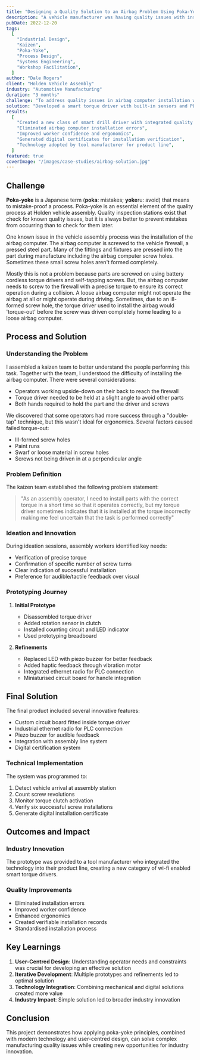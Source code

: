 ```yaml
---
title: "Designing a Quality Solution to an Airbag Problem Using Poka-Yoke"
description: "A vehicle manufacturer was having quality issues with installing airbags. This problem led to the development of a whole new class of smart drill driver."
pubDate: 2022-12-20
tags:
  [
    "Industrial Design",
    "Kaizen",
    "Poka-Yoke",
    "Process Design",
    "Systems Engineering",
    "Workshop Facilitation",
  ]
author: "Dale Rogers"
client: "Holden Vehicle Assembly"
industry: "Automotive Manufacturing"
duration: "3 months"
challenge: "To address quality issues in airbag computer installation where improperly formed screw holes were causing torque driver failures and potentially compromising airbag safety."
solution: "Developed a smart torque driver with built-in sensors and PLC integration to ensure proper installation through revolution counting and torque monitoring."
results:
  [
    "Created a new class of smart drill driver with integrated quality control",
    "Eliminated airbag computer installation errors",
    "Improved worker confidence and ergonomics",
    "Generated digital certificates for installation verification",
    "Technology adopted by tool manufacturer for product line",
  ]
featured: true
coverImage: "/images/case-studies/airbag-solution.jpg"
---
```


## Challenge

**Poka-yoke** is a Japanese term (**poka**: mistakes; **yoke**ru: avoid) that means to mistake-proof a process. Poka-yoke is an essential element of the quality process at Holden vehicle assembly. Quality inspection stations exist that check for known quality issues, but it is always better to prevent mistakes from occurring than to check for them later.

One known issue in the vehicle assembly process was the installation of the airbag computer. The airbag computer is screwed to the vehicle firewall, a pressed steel part. Many of the fittings and fixtures are pressed into the part during manufacture including the airbag computer screw holes. Sometimes these small screw holes aren't formed completely.

Mostly this is not a problem because parts are screwed on using battery cordless torque drivers and self-tapping screws. But, the airbag computer needs to screw to the firewall with a precise torque to ensure its correct operation during a collision. A loose airbag computer might not operate the airbag at all or might operate during driving. Sometimes, due to an ill-formed screw hole, the torque driver used to install the airbag would 'torque-out' before the screw was driven completely home leading to a loose airbag computer.

## Process and Solution

### Understanding the Problem

I assembled a kaizen team to better understand the people performing this task. Together with the team, I understood the difficulty of installing the airbag computer. There were several considerations:

- Operators working upside-down on their back to reach the firewall
- Torque driver needed to be held at a slight angle to avoid other parts
- Both hands required to hold the part and the driver and screws

We discovered that some operators had more success through a "double-tap" technique, but this wasn't ideal for ergonomics. Several factors caused failed torque-out:

- Ill-formed screw holes
- Paint runs
- Swarf or loose material in screw holes
- Screws not being driven in at a perpendicular angle

### Problem Definition

The kaizen team established the following problem statement:

> "As an assembly operator, I need to install parts with the correct torque in a short time so that it operates correctly, but my torque driver sometimes indicates that it is installed at the torque incorrectly making me feel uncertain that the task is performed correctly"

### Ideation and Innovation

During ideation sessions, assembly workers identified key needs:

- Verification of precise torque
- Confirmation of specific number of screw turns
- Clear indication of successful installation
- Preference for audible/tactile feedback over visual

### Prototyping Journey

1. **Initial Prototype**

   - Disassembled torque driver
   - Added rotation sensor in clutch
   - Installed counting circuit and LED indicator
   - Used prototyping breadboard

2. **Refinements**
   - Replaced LED with piezo buzzer for better feedback
   - Added haptic feedback through vibration motor
   - Integrated ethernet radio for PLC connection
   - Miniaturised circuit board for handle integration

## Final Solution

The final product included several innovative features:

- Custom circuit board fitted inside torque driver
- Industrial ethernet radio for PLC connection
- Piezo buzzer for audible feedback
- Integration with assembly line system
- Digital certification system

### Technical Implementation

The system was programmed to:

1. Detect vehicle arrival at assembly station
2. Count screw revolutions
3. Monitor torque clutch activation
4. Verify six successful screw installations
5. Generate digital installation certificate

## Outcomes and Impact

### Industry Innovation

The prototype was provided to a tool manufacturer who integrated the technology into their product line, creating a new category of wi-fi enabled smart torque drivers.

### Quality Improvements

- Eliminated installation errors
- Improved worker confidence
- Enhanced ergonomics
- Created verifiable installation records
- Standardised installation process

## Key Learnings

1. **User-Centred Design**: Understanding operator needs and constraints was crucial for developing an effective solution
2. **Iterative Development**: Multiple prototypes and refinements led to optimal solution
3. **Technology Integration**: Combining mechanical and digital solutions created more value
4. **Industry Impact**: Simple solution led to broader industry innovation

## Conclusion

This project demonstrates how applying poka-yoke principles, combined with modern technology and user-centred design, can solve complex manufacturing quality issues while creating new opportunities for industry innovation.
